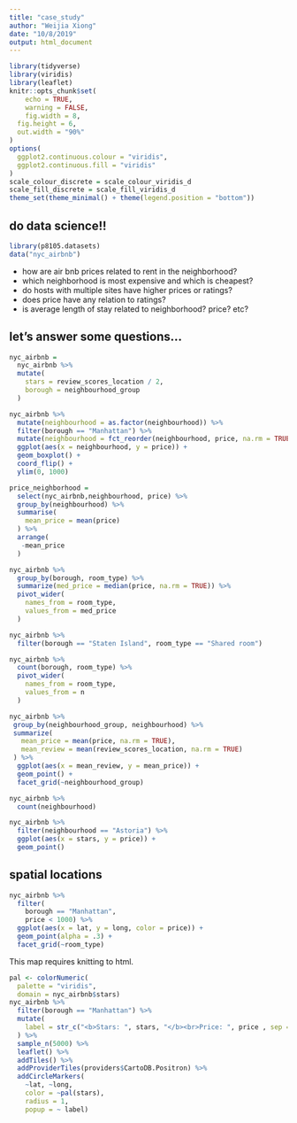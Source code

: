 ```yaml
---
title: "case_study"
author: "Weijia Xiong"
date: "10/8/2019"
output: html_document
---
```


```r
library(tidyverse)
library(viridis)
library(leaflet)
knitr::opts_chunk$set(
	echo = TRUE,
	warning = FALSE,
	fig.width = 8, 
  fig.height = 6,
  out.width = "90%"
)
options(
  ggplot2.continuous.colour = "viridis",
  ggplot2.continuous.fill = "viridis"
)
scale_colour_discrete = scale_colour_viridis_d
scale_fill_discrete = scale_fill_viridis_d
theme_set(theme_minimal() + theme(legend.position = "bottom"))
```

## do data science!!

```r
library(p8105.datasets)
data("nyc_airbnb")
```


* how are air bnb prices related to rent in the neighborhood?
* which neighborhood is most expensive and which is cheapest?
* do hosts with multiple sites have higher prices or ratings?
* does price have any relation to ratings?
* is average length of stay related to neighborhood? price? etc?

## let's answer some questions...

```r
nyc_airbnb =
  nyc_airbnb %>% 
  mutate(
    stars = review_scores_location / 2,
    borough = neighbourhood_group
  )
```


```r
nyc_airbnb %>%
  mutate(neighbourhood = as.factor(neighbourhood)) %>%
  filter(borough == "Manhattan") %>% 
  mutate(neighbourhood = fct_reorder(neighbourhood, price, na.rm = TRUE)) %>% 
  ggplot(aes(x = neighbourhood, y = price)) +
  geom_boxplot() +
  coord_flip() + 
  ylim(0, 1000)
```


```r
price_neighborhood = 
  select(nyc_airbnb,neighbourhood, price) %>%
  group_by(neighbourhood) %>%
  summarise(
    mean_price = mean(price)
  ) %>%
  arrange(
   -mean_price
  )
```


```r
nyc_airbnb %>% 
  group_by(borough, room_type) %>% 
  summarize(med_price = median(price, na.rm = TRUE)) %>% 
  pivot_wider(
    names_from = room_type,
    values_from = med_price
  )
```

```r
nyc_airbnb %>% 
  filter(borough == "Staten Island", room_type == "Shared room")
```

```r
nyc_airbnb %>% 
  count(borough, room_type) %>% 
  pivot_wider(
    names_from = room_type,
    values_from = n
  )
```


```r
nyc_airbnb %>%
 group_by(neighbourhood_group, neighbourhood) %>%
 summarize(
   mean_price = mean(price, na.rm = TRUE),
   mean_review = mean(review_scores_location, na.rm = TRUE)
 ) %>% 
  ggplot(aes(x = mean_review, y = mean_price)) + 
  geom_point() + 
  facet_grid(~neighbourhood_group)
```

```r
nyc_airbnb %>% 
  count(neighbourhood)
```

```r
nyc_airbnb %>% 
  filter(neighbourhood == "Astoria") %>% 
  ggplot(aes(x = stars, y = price)) + 
  geom_point()
```


## spatial locations

```r
nyc_airbnb %>%
  filter(
    borough == "Manhattan",
    price < 1000) %>% 
  ggplot(aes(x = lat, y = long, color = price)) +
  geom_point(alpha = .3) + 
  facet_grid(~room_type)
```


This map requires knitting to html.

```r
pal <- colorNumeric(
  palette = "viridis",
  domain = nyc_airbnb$stars)
nyc_airbnb %>% 
  filter(borough == "Manhattan") %>% 
  mutate(
    label = str_c("<b>Stars: ", stars, "</b><br>Price: ", price , sep = "")
  ) %>% 
  sample_n(5000) %>% 
  leaflet() %>% 
  addTiles() %>%
  addProviderTiles(providers$CartoDB.Positron) %>% 
  addCircleMarkers(
    ~lat, ~long,
    color = ~pal(stars),
    radius = 1,
    popup = ~ label)
```